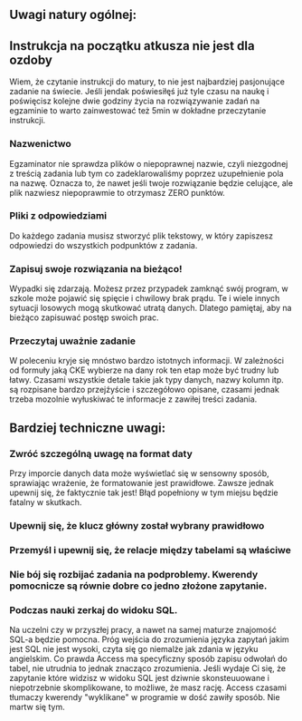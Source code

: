 ## Uwagi natury ogólnej:

## Instrukcja na początku atkusza nie jest dla ozdoby
Wiem, że czytanie instrukcji do matury, to nie jest najbardziej pasjonujące zadanie na świecie. Jeśli jendak poświesiłęś już tyle czasu na naukę i poświęcisz kolejne dwie godziny życia na rozwiązywanie zadań na egzaminie to warto zainwestować też 5min w dokładne przeczytanie instrukcji.

### Nazwenictwo
Egzaminator nie sprawdza plików o niepoprawnej nazwie, czyli niezgodnej z treścią zadania lub tym co zadeklarowaliśmy poprzez uzupełnienie pola na nazwę. Oznacza to, że nawet jeśli twoje rozwiązanie będzie celujące, ale plik nazwiesz niepoprawmie to otrzymasz ZERO punktów.

### Pliki z odpowiedziami
Do każdego zadania musisz stworzyć plik tekstowy, w który zapiszesz odpowiedzi do wszystkich podpunktów z zadania.

### Zapisuj swoje rozwiązania na bieżąco!
Wypadki się zdarzają. Możesz przez przypadek zamknąć swój program, w szkole może pojawić się spięcie i chwilowy brak prądu. Te i wiele innych sytuacji losowych mogą skutkować utratą danych. Dlatego pamiętaj, aby na bieżąco zapisuwać postęp swoich prac.

### Przeczytaj uważnie zadanie
W poleceniu kryje się mnóstwo bardzo istotnych informacji. W zależności od formuły jaką CKE wybierze na dany rok ten etap może być trudny lub łatwy. Czasami wszystkie detale takie jak typy danych, nazwy kolumn itp. są rozpisane bardzo przejźyście i szczegółowo opisane, czasami jednak trzeba mozolnie wyłuskiwać te informacje z zawiłej treści zadania.


## Bardziej techniczne uwagi:

### Zwróć szczególną uwagę na format daty
Przy imporcie danych data może wyświetlać się w sensowny sposób, sprawiając wrażenie, że formatowanie jest prawidłowe. Zawsze jednak upewnij się, że faktycznie tak jest! Błąd popełniony w tym miejsu będzie fatalny w skutkach.

### Upewnij się, że klucz główny został wybrany prawidłowo

### Przemyśl i upewnij się, że relacje między tabelami są właściwe

### Nie bój się rozbijać zadania na podproblemy. Kwerendy pomocnicze są równie dobre co jedno złożone zapytanie.

### Podczas nauki zerkaj do widoku SQL.
Na uczelni czy w przyszłej pracy, a nawet na samej maturze znajomość SQL-a będzie pomocna. Próg wejścia do zrozumienia języka zapytań jakim jest SQL nie jest wysoki, czyta się go niemalże jak zdania w języku angielskim. Co prawda Access ma specyficzny sposób zapisu odwołań do tabel, nie utrudnia to jednak znacząco zrozumienia. 
Jeśli wydaje Ci się, że zapytanie które widzisz w widoku SQL jest dziwnie skonsteuuowane i niepotrzebnie skomplikowane, to możliwe, że masz rację. Access czasami tłumaczy kwerendy "wyklikane" w programie w dość zawiły sposób. Nie martw się tym.